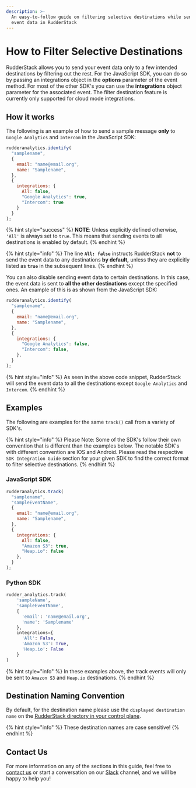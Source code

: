 ```yaml
---
description: >-
  An easy-to-follow guide on filtering selective destinations while sending
  event data in RudderStack
---
```


# How to Filter Selective Destinations

RudderStack allows you to send your event data only to a few intended destinations by filtering out the rest. For the JavaScript SDK, you can do so by passing an integrations object in the **options** parameter of the event method. For most of the other SDK's you can use the **integrations** object parameter for the associated event. The filter destination feature is currently only supported for cloud mode integrations.

## How it works

The following is an example of how to send a sample message **only** to `Google Analytics` and `Intercom` in the JavaScript SDK:

```javascript
rudderanalytics.identify(
  "samplename",
  {
    email: "name@email.org",
    name: "Samplename",
  },
  {
    integrations: {
      All: false,
      "Google Analytics": true,
      "Intercom": true
    }
  }
);
```

{% hint style="success" %}
**NOTE**: Unless explicitly defined otherwise, `'All'` is always set to `true`. This means that sending events to all destinations is enabled by default.
{% endhint %}

{% hint style="info" %}
The line **`All: false`** instructs RudderStack **not** to send the event data to any destinations **by default,** unless they are explicitly listed as **`true`** in the subsequent lines.
{% endhint %}

You can also disable sending event data to certain destinations. In this case, the event data is sent to **all the other destinations** except the specified ones. An example of this is as shown from the JavaScript SDK:

```javascript
rudderanalytics.identify(
  "samplename",
  {
    email: "name@email.org",
    name: "Samplename",
  },
  {
    integrations: {
      "Google Analytics": false,
      "Intercom": false,
    },
  }
);
```

{% hint style="info" %}
As seen in the above code snippet, RudderStack will send the event data to all the destinations except `Google Analytics` and `Intercom`.
{% endhint %}

## Examples

The following are examples for the same `track()` call from a variety of SDK's.

{% hint style="info" %}
Please Note: Some of the SDK's follow their own convention that is different than the examples below. The notable SDK's with different convention are IOS and Android. Please read the respective `SDK Integration Guide` section for your given SDK to find the correct format to filter selective destinations.
{% endhint %}

### JavaScript SDK

```javascript
rudderanalytics.track(
  "samplename",
  "sampleEventName",
  {
    email: "name@email.org",
    name: "Samplename",
  },
  {
    integrations: {
      All: false,
      "Amazon S3": true,
      "Heap.io": false
    },
  }
);
```

### Python SDK

```python
rudder_analytics.track(
    'sampleName', 
    'sampleEventName', 
    {
      'email': 'name@email.org',
      'name': 'Samplename'
    },
    integrations={
      'All': False,
      'Amazon S3': True,
      'Heap.io': False
    }
)
```

{% hint style="info" %}
In these examples above, the track events will only be sent to `Amazon S3` and `Heap.io` destinations.
{% endhint %}

## Destination Naming Convention

By default, for the destination name please use the `displayed destination name` on the [RudderStack directory in your control plane](https://app.rudderstack.com/directory).

{% hint style="info" %}
These destination names are case sensitive!
{% endhint %}

## Contact Us

For more information on any of the sections in this guide, feel free to [contact us](mailto:%20docs@rudderstack.com) or start a conversation on our [Slack](https://resources.rudderstack.com/join-rudderstack-slack) channel, and we will be happy to help you!

